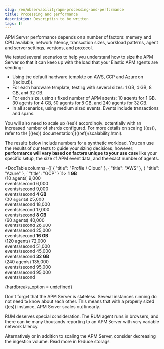 ```yaml
---
slug: /en/observability/apm-processing-and-performance
title: Processing and performance
description: Description to be written
tags: []
---
```


<div id="apm-processing-and-performance"></div>

APM Server performance depends on a number of factors: memory and CPU available,
network latency, transaction sizes, workload patterns,
agent and server settings, versions, and protocol.

We tested several scenarios to help you understand how to size the APM Server so that it can keep up with the load that your Elastic APM agents are sending:

* Using the default hardware template on AWS, GCP and Azure on ((ecloud)).
* For each hardware template, testing with several sizes: 1 GB, 4 GB, 8 GB, and 32 GB.
* For each size, using a fixed number of APM agents: 10 agents for 1 GB, 30 agents for 4 GB, 60 agents for 8 GB, and 240 agents for 32 GB.
* In all scenarios, using medium sized events. Events include
    <DocLink slug="/en/observability/apm-data-model-transactions">transactions</DocLink> and
    <DocLink slug="/en/observability/apm-data-model-spans">spans</DocLink>.

<DocCallOut title="Note">
You will also need to scale up ((es)) accordingly, potentially with an increased number of shards configured.
For more details on scaling ((es)), refer to the [((es)) documentation](((ref))/scalability.html).
</DocCallOut>

The results below include numbers for a synthetic workload. You can use the results of our tests to guide
your sizing decisions, however, **performance will vary based on factors unique to your use case** like your
specific setup, the size of APM event data, and the exact number of agents.


<DocTable columns={[
  { "title": "Profile / Cloud" },
  { "title": "AWS" },
  { "title": "Azure" },
  { "title": "GCP" }
]}>
  <DocRow>
    <DocCell>
      **1 GB**<br />
      (10 agents)
    </DocCell>
    <DocCell>
      9,000<br />
      events/second
    </DocCell>
    <DocCell>
      6,000<br />
      events/second
    </DocCell>
    <DocCell>
      9,000<br />
      events/second
    </DocCell>
  </DocRow>
  <DocRow>
    <DocCell>
      **4 GB**<br />
      (30 agents)
    </DocCell>
    <DocCell>
      25,000<br />
      events/second
    </DocCell>
    <DocCell>
      18,000<br />
      events/second
    </DocCell>
    <DocCell>
      17,000<br />
      events/second
    </DocCell>
  </DocRow>
  <DocRow>
    <DocCell>
      **8 GB**<br />
      (60 agents)
    </DocCell>
    <DocCell>
      40,000<br />
      events/second
    </DocCell>
    <DocCell>
      26,000<br />
      events/second
    </DocCell>
    <DocCell>
      25,000<br />
      events/second
    </DocCell>
  </DocRow>
  <DocRow>
    <DocCell>
      **16 GB**<br />
      (120 agents)
    </DocCell>
    <DocCell>
      72,000<br />
      events/second
    </DocCell>
    <DocCell>
      51,000<br />
      events/second
    </DocCell>
    <DocCell>
      45,000<br />
      events/second
    </DocCell>
  </DocRow>
  <DocRow>
    <DocCell>
      **32 GB**<br />
      (240 agents)
    </DocCell>
    <DocCell>
      135,000<br />
      events/second
    </DocCell>
    <DocCell>
      95,000<br />
      events/second
    </DocCell>
    <DocCell>
      95,000<br />
      events/second
    </DocCell>
  </DocRow>
</DocTable>

{hardbreaks_option = undefined}

Don't forget that the APM Server is stateless.
Several instances running do not need to know about each other.
This means that with a properly sized ((es)) instance, APM Server scales out linearly.

<DocCallOut title="Note">
RUM deserves special consideration. The RUM agent runs in browsers, and there can be many thousands reporting to an APM Server with very variable network latency.
</DocCallOut>

Alternatively or in addition to scaling the APM Server, consider
decreasing the ingestion volume. Read more in <DocLink slug="/en/observability/apm-reduce-apm-storage">Reduce storage</DocLink>.
